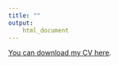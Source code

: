 ```yaml
---
title: ""
output:
    html_document
---
```


<meta name="viewport" content="width=device-width">
<p><a href="../items/Alrababah_cv.pdf">You can download my CV here</a>.</p>
<object data="../items/Alrababah_cv.pdf" type="application/pdf" style="min-height:110vh;width:70%;position:absolute;left:15%"></object>


<!--
<object data="cv/Alrababah_cv.pdf" type="cv/Alrababah_cv.pdf" width=device-width height=device-height>
    <embed src="cv/Alrababah_cv.pdf">
<p>If this browser does not support PDFs. Please download the PDF to view it: <a href="cv/Alrababah_cv.pdf">Download PDF</a>.</p>
</object>
-->